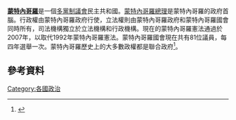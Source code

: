 {{expand|time=2016-02-02T06:41:24+00:00}}
'''[[蒙特內哥羅|蒙特內哥羅]]'''是一個[[多黨制|多黨制]][[議會|議會]]民主共和國。[[蒙特內哥羅總理|蒙特內哥羅總理]]是蒙特內哥羅的政府首腦。行政權由蒙特內哥羅政府行使，立法權則由蒙特內哥羅政府和蒙特內哥羅國會同時所有，司法機構獨立於立法機構和行政機構。現在的蒙特內哥羅憲法通過於2007年，以取代1992年蒙特內哥羅憲法。蒙特內哥羅國會現在共有81位議員，每四年選舉一次。蒙特內哥羅歷史上的大多數政權都是聯合政府<ref>{{cite web|last=Vasovic and Komnenic|first=Aleksandar and Petar|title=Montenegro's winners seek partners to form government|url=http://www.reuters.com/article/2012/10/15/us-montenegro-election-idUSBRE89E0BU20121015|publisher=Reuters|accessdate=15 October 2012|archive-date=2015-09-24|archive-url=https://web.archive.org/web/20150924171318/http://www.reuters.com/article/2012/10/15/us-montenegro-election-idUSBRE89E0BU20121015|dead-url=yes}}</ref>。
==參考資料==
{{Reflist}}
{{欧洲题目|政治}}
[[Category:各國政治|Category:各國政治]]